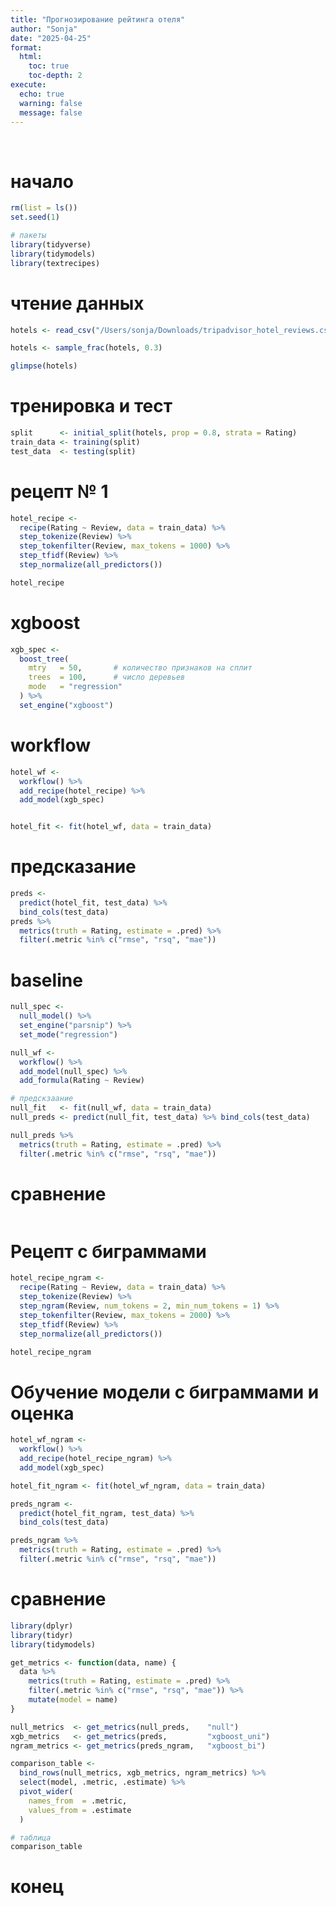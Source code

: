 ```yaml
---
title: "Прогнозирование рейтинга отеля"
author: "Sonja"
date: "2025-04-25"
format:
  html:
    toc: true
    toc-depth: 2
execute:
  echo: true
  warning: false
  message: false
---
```


\

# начало

```r
rm(list = ls())
set.seed(1)

# пакеты
library(tidyverse)
library(tidymodels)
library(textrecipes)
```

# чтение данных

```r

hotels <- read_csv("/Users/sonja/Downloads/tripadvisor_hotel_reviews.csv")

hotels <- sample_frac(hotels, 0.3)

glimpse(hotels)
```

# тренировка и тест

```r

split      <- initial_split(hotels, prop = 0.8, strata = Rating)
train_data <- training(split)
test_data  <- testing(split)
```

# рецепт № 1

```r
hotel_recipe <- 
  recipe(Rating ~ Review, data = train_data) %>%
  step_tokenize(Review) %>%                         
  step_tokenfilter(Review, max_tokens = 1000) %>%   
  step_tfidf(Review) %>%                            
  step_normalize(all_predictors())                 

hotel_recipe
```

# xgboost

```r
xgb_spec <- 
  boost_tree(
    mtry   = 50,       # количество признаков на сплит
    trees  = 100,      # число деревьев
    mode   = "regression"
  ) %>%
  set_engine("xgboost")
```

# workflow

```r
hotel_wf <- 
  workflow() %>%
  add_recipe(hotel_recipe) %>%
  add_model(xgb_spec)


hotel_fit <- fit(hotel_wf, data = train_data)
```

# предсказание

```r
preds <- 
  predict(hotel_fit, test_data) %>%
  bind_cols(test_data)
preds %>%
  metrics(truth = Rating, estimate = .pred) %>%
  filter(.metric %in% c("rmse", "rsq", "mae"))
```

# baseline

```r
null_spec <- 
  null_model() %>%
  set_engine("parsnip") %>%
  set_mode("regression")

null_wf <- 
  workflow() %>%
  add_model(null_spec) %>%
  add_formula(Rating ~ Review)

# предскзаание
null_fit   <- fit(null_wf, data = train_data)
null_preds <- predict(null_fit, test_data) %>% bind_cols(test_data)

null_preds %>%
  metrics(truth = Rating, estimate = .pred) %>%
  filter(.metric %in% c("rmse", "rsq", "mae"))
```

# сравнение

```{}
```

# Рецепт с биграммами

```r
hotel_recipe_ngram <- 
  recipe(Rating ~ Review, data = train_data) %>%
  step_tokenize(Review) %>%
  step_ngram(Review, num_tokens = 2, min_num_tokens = 1) %>%
  step_tokenfilter(Review, max_tokens = 2000) %>%
  step_tfidf(Review) %>%
  step_normalize(all_predictors())

hotel_recipe_ngram
```

# Обучение модели с биграммами и оценка

```r
hotel_wf_ngram <- 
  workflow() %>%
  add_recipe(hotel_recipe_ngram) %>%
  add_model(xgb_spec)

hotel_fit_ngram <- fit(hotel_wf_ngram, data = train_data)

preds_ngram <- 
  predict(hotel_fit_ngram, test_data) %>%
  bind_cols(test_data)

preds_ngram %>%
  metrics(truth = Rating, estimate = .pred) %>%
  filter(.metric %in% c("rmse", "rsq", "mae"))
```

# сравнение

```r

library(dplyr)
library(tidyr)
library(tidymodels)

get_metrics <- function(data, name) {
  data %>%
    metrics(truth = Rating, estimate = .pred) %>%
    filter(.metric %in% c("rmse", "rsq", "mae")) %>%
    mutate(model = name)
}

null_metrics  <- get_metrics(null_preds,    "null")
xgb_metrics   <- get_metrics(preds,         "xgboost_uni")
ngram_metrics <- get_metrics(preds_ngram,   "xgboost_bi")

comparison_table <- 
  bind_rows(null_metrics, xgb_metrics, ngram_metrics) %>%
  select(model, .metric, .estimate) %>%
  pivot_wider(
    names_from  = .metric,
    values_from = .estimate
  )

# таблица
comparison_table

```

# конец

